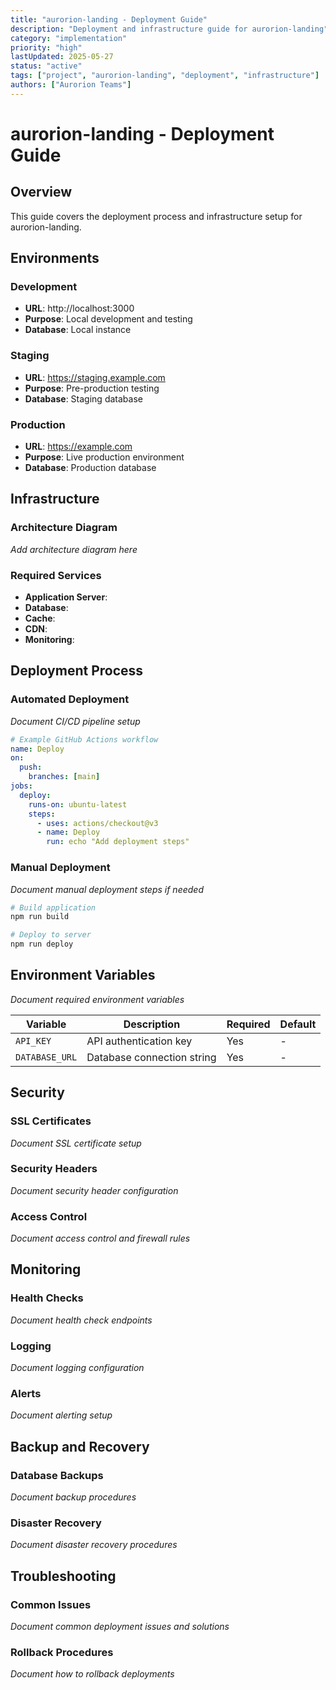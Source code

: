 ```yaml
---
title: "aurorion-landing - Deployment Guide"
description: "Deployment and infrastructure guide for aurorion-landing"
category: "implementation"
priority: "high"
lastUpdated: 2025-05-27
status: "active"
tags: ["project", "aurorion-landing", "deployment", "infrastructure"]
authors: ["Aurorion Teams"]
---
```


# aurorion-landing - Deployment Guide

## Overview

This guide covers the deployment process and infrastructure setup for aurorion-landing.

## Environments

### Development
- **URL**: http://localhost:3000
- **Purpose**: Local development and testing
- **Database**: Local instance

### Staging
- **URL**: https://staging.example.com
- **Purpose**: Pre-production testing
- **Database**: Staging database

### Production
- **URL**: https://example.com
- **Purpose**: Live production environment
- **Database**: Production database

## Infrastructure

### Architecture Diagram

*Add architecture diagram here*

### Required Services

- **Application Server**: 
- **Database**: 
- **Cache**: 
- **CDN**: 
- **Monitoring**: 

## Deployment Process

### Automated Deployment

*Document CI/CD pipeline setup*

```yaml
# Example GitHub Actions workflow
name: Deploy
on:
  push:
    branches: [main]
jobs:
  deploy:
    runs-on: ubuntu-latest
    steps:
      - uses: actions/checkout@v3
      - name: Deploy
        run: echo "Add deployment steps"
```

### Manual Deployment

*Document manual deployment steps if needed*

```bash
# Build application
npm run build

# Deploy to server
npm run deploy
```

## Environment Variables

*Document required environment variables*

| Variable | Description | Required | Default |
|----------|-------------|----------|---------|
| `API_KEY` | API authentication key | Yes | - |
| `DATABASE_URL` | Database connection string | Yes | - |

## Security

### SSL Certificates

*Document SSL certificate setup*

### Security Headers

*Document security header configuration*

### Access Control

*Document access control and firewall rules*

## Monitoring

### Health Checks

*Document health check endpoints*

### Logging

*Document logging configuration*

### Alerts

*Document alerting setup*

## Backup and Recovery

### Database Backups

*Document backup procedures*

### Disaster Recovery

*Document disaster recovery procedures*

## Troubleshooting

### Common Issues

*Document common deployment issues and solutions*

### Rollback Procedures

*Document how to rollback deployments*

